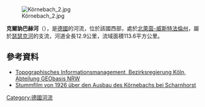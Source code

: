 {{Coord|51|35|14.1|N|7|38|37.5|E|display=title}}

[[Image:Körnebach_2.jpg|right]]

'''克爾訥巴赫河'''（{{lang-de|Körnebach}}），是[[德國|德國]]的河流，位於該國西部，處於[[北萊茵-威斯特法倫州|北萊茵-威斯特法倫州]]，屬於[[瑟瑟克河|瑟瑟克河]]的支流，河道全長12.9公里，流域面積113.6平方公里。

==參考資料==
* [http://www.tim-online.nrw.de/tim-online/nutzung/index.html Topographisches Informationsmanagement, Bezirksregierung Köln, Abteilung GEObasis NRW]{{WebCite|url=https://www.webcitation.org/66qD6yoDr?url=http://www.tim-online.nrw.de/tim-online/nutzung/index.html |date=20120411091906 |dateformat=iso }}
* [https://www.bauforum24.biz/videos/historische-baufilme/bilfinger-berger-ausbau-des-k%C3%B6rnebachs-bei-dortmund-scharnhorst-1925-26-r749/ Stummfilm von 1926 über den Ausbau des Körnebachs bei Scharnhorst ] {{Wayback|url=https://www.bauforum24.biz/videos/historische-baufilme/bilfinger-berger-ausbau-des-k%C3%B6rnebachs-bei-dortmund-scharnhorst-1925-26-r749/ |date=20181114010701 }}

{{Germany-geo-stub}}
[[Category:德國河流|Category:德國河流]]